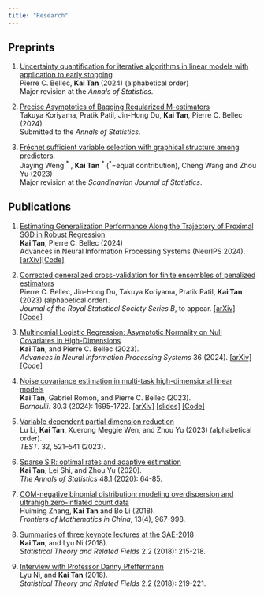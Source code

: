 ```yaml
---
title: "Research"
---
```

<!-- ## Reasearch Interests -->

<!-- My research interests span a wide range of areas in **Statistics** and **Machine Learning**, including high dimensional statistical inference, dimension reduction, and causal inference. Specifically, 
I develop tools for **uncertainty quantification** of iterative algorithms (e.g. estimating prediction risks and constructing confidence intervals for parameters of interest), to improve the reliability of statistical machine learning methods. -->

## Preprints

1. [Uncertainty quantification for iterative algorithms in linear models with application to early stopping](https://arxiv.org/pdf/2404.17856)\
Pierre C. Bellec, **Kai Tan** (2024) (alphabetical order)\
Major revision at the *Annals of Statistics*.

1. [Precise Asymptotics of Bagging Regularized M-estimators](https://arxiv.org/pdf/2409.15252)\
Takuya Koriyama, Pratik Patil, Jin-Hong Du, **Kai Tan**, Pierre C. Bellec (2024)\
Submitted to the *Annals of Statistics*.


1. [Fréchet sufficient variable selection with graphical structure among predictors](https://arxiv.org/pdf/2310.19114).  
Jiaying Weng $^*$ , **Kai Tan** $^*$ ($^*$=equal contribution), Cheng Wang and Zhou Yu (2023)\
Major revision at the *Scandinavian Journal of Statistics*.

## Publications 

1. [Estimating Generalization Performance Along the Trajectory of Proximal SGD in Robust Regression](https://arxiv.org/pdf/2410.02629) \
**Kai Tan**, Pierre C. Bellec (2024)\
Advances in Neural Information Processing Systems (NeurIPS 2024). 
[\[arXiv\]](https://arxiv.org/pdf/2410.02629)[\[Code\]](https://github.com/kaitan365/SGD-generlization-errors)

1. [Corrected generalized cross-validation for finite ensembles of penalized estimators
](https://academic.oup.com/jrsssb/advance-article-abstract/doi/10.1093/jrsssb/qkae092/7760017?redirectedFrom=fulltext) \
Pierre C. Bellec, Jin-Hong Du, Takuya Koriyama, Pratik Patil, **Kai Tan** (2023) (alphabetical order). \
*Journal of the Royal Statistical Society Series B*, to appear. 
[\[arXiv\]](https://arxiv.org/pdf/2310.01374)
[[Code]](https://github.com/kaitan365/CorrectedGCV)

1. [Multinomial Logistic Regression: Asymptotic Normality on Null Covariates in High-Dimensions](https://papers.nips.cc/paper_files/paper/2023/file/e0ac27bf3327c9cb99cc5f548db4f73a-Paper-Conference.pdf)\
**Kai Tan**, and Pierre C. Bellec (2023). \
*Advances in Neural Information Processing Systems* 36 (2024).
[[arXiv]](https://arxiv.org/abs/2305.17825)
[[Code]](https://github.com/kaitan365/Multinomial)



1. [Noise covariance estimation in multi-task high-dimensional linear models](https://projecteuclid.org/journals/bernoulli/volume-30/issue-3/Noise-covariance-estimation-in-multi-task-high-dimensional-linear-models/10.3150/23-BEJ1644.short)\
**Kai Tan**, Gabriel Romon, and Pierre C. Bellec (2023).\
*Bernoulli*. 30.3 (2024): 1695-1722.
[\[arXiv\]](https://arxiv.org/pdf/2206.07256)
[\[slides\]](https://drive.google.com/file/d/1RuESeY7EcA9ohlqQ6HeniyUvhgsk6X7H/view?usp=sharing)
[\[Code\]](https://github.com/kaitan365/Noise-Covariance-Estimation)

1. [Variable dependent partial dimension reduction](https://doi.org/10.1007/s11749-022-00841-y) \
Lu Li, **Kai Tan**, Xuerong Meggie Wen, and Zhou Yu (2023) (alphabetical order).\
*TEST*. 32, 521–541 (2023).

1. [Sparse SIR: optimal rates and adaptive estimation](https://projecteuclid.org/journals/annals-of-statistics/volume-48/issue-1/Sparse-SIR-Optimal-rates-and-adaptive-estimation/10.1214/18-AOS1791.short)\
**Kai Tan**, Lei Shi, and Zhou Yu (2020). \
*The Annals of Statistics* 48.1 (2020): 64-85.

1. [COM-negative binomial distribution: modeling overdispersion and ultrahigh zero-inflated count data](https://link.springer.com/article/10.1007/s11464-018-0714-z)\
Huiming Zhang, **Kai Tan** and Bo Li (2018). \
*Frontiers of Mathematics in China*, 13(4), 967-998.

1. [Summaries of three keynote lectures at the SAE-2018](https://www.tandfonline.com/doi/full/10.1080/24754269.2018.1525658) \
**Kai Tan**, and Lyu Ni (2018). \
*Statistical Theory and Related Fields* 2.2 (2018): 215-218.

1. [Interview with Professor Danny Pfeffermann](https://www.tandfonline.com/doi/full/10.1080/24754269.2018.1520022)\
Lyu Ni, and **Kai Tan** (2018). \
*Statistical Theory and Related Fields* 2.2 (2018): 219-221.
